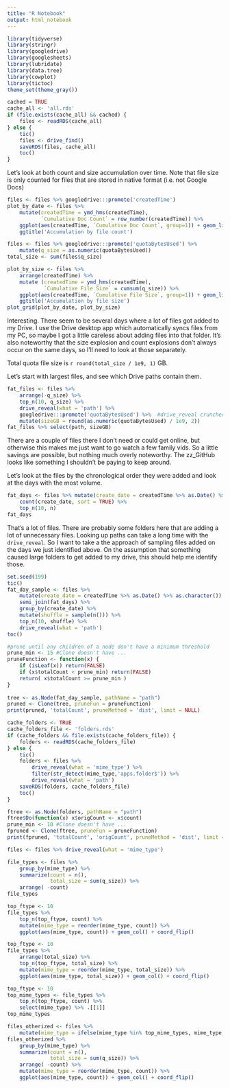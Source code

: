 ```yaml
---
title: "R Notebook"
output: html_notebook
---
```



```r
library(tidyverse)
library(stringr)
library(googledrive)
library(googlesheets)
library(lubridate)
library(data.tree)
library(cowplot)
library(tictoc)
theme_set(theme_gray())
```

```r
cached = TRUE
cache_all <- 'all.rds'
if (file.exists(cache_all) && cached) {
    files <- readRDS(cache_all)
} else {
    tic()
    files <- drive_find()
    saveRDS(files, cache_all)
    toc()
}
```

Let's look at both count and size accumulation over time. Note that file size is only counted for files that are stored in native format (i.e. not Google Docs)

```r
files <- files %>% googledrive:::promote('createdTime')
plot_by_date <- files %>% 
    mutate(createdTime = ymd_hms(createdTime),
           `Cumulative Doc Count` = row_number(createdTime)) %>% 
    ggplot(aes(createdTime, `Cumulative Doc Count`, group=1)) + geom_line() + geom_point() +
    ggtitle('Accumulation by file count')

files <- files %>% googledrive:::promote('quotaBytesUsed') %>% 
    mutate(q_size = as.numeric(quotaBytesUsed))
total_size <- sum(files$q_size)

plot_by_size <- files %>% 
    arrange(createdTime) %>%
    mutate (createdTime = ymd_hms(createdTime),
            `Cumulative File Size` = cumsum(q_size)) %>% 
    ggplot(aes(createdTime, `Cumulative File Size`, group=1)) + geom_line() + geom_point() +
    ggtitle('Accumulation by file size')
plot_grid(plot_by_date, plot_by_size)
```

Interesting. There seem to be several days where a lot of files got added to my Drive. I use the Drive desktop app which automatically syncs files from my PC, so maybe I got a little careless about adding files into that folder. It's also noteworthy that the size explosion and count explosions don't always occur on the same days, so I'll need to look at those separately.  

Total quota file size is `r round(total_size / 1e9, 1)` GB.

Let's start with largest files, and see which Drive paths contain them.

```r
fat_files <- files %>% 
    arrange(-q_size) %>%
    top_n(10, q_size) %>%
    drive_reveal(what = 'path') %>%
    googledrive:::promote('quotaBytesUsed') %>%  #drive_reveal crunched our dribble 
    mutate(sizeGB = round(as.numeric(quotaBytesUsed) / 1e9, 2))
fat_files %>% select(path, sizeGB)
```

There are a couple of files there I don't need or could get online, but otherwise this makes me just want to go watch a few family vids. So a little savings are possible, but nothing much overly noteworthy. The zz_GitHub looks like something I shouldn't be paying to keep around.

Let's look at the files by the chronological order they were added and look at the days with the most volume.

```r
fat_days <- files %>% mutate(create_date = createdTime %>% as.Date() %>% as.character()) %>%
    count(create_date, sort = TRUE) %>%
    top_n(10, n)
fat_days
```

That's a lot of files. There are probably some folders here that are adding a lot of unnecessary files. Looking up paths can take a long time with the `drive_reveal`. So I want to take a the approach of sampling files added on the days we just identified above. On the assumption that something caused large folders to get added to my drive, this should help me identify those.

```r
set.seed(199)
tic()
fat_day_sample <- files %>% 
    mutate(create_date = createdTime %>% as.Date() %>% as.character()) %>%
    semi_join(fat_days) %>%
    group_by(create_date) %>%
    mutate(shuffle = sample(n())) %>%
    top_n(10, shuffle) %>%
    drive_reveal(what = 'path')
toc()

#prune until any children of a node don't have a minimum threshold
prune_min <- 15 #Clone doesn't have ...
pruneFunction <- function(x) {
    if (isLeaf(x)) return(FALSE)
    if (x$totalCount < prune_min) return(FALSE)
    return( x$totalCount >= prune_min )
}
    
tree <- as.Node(fat_day_sample, pathName = "path")
pruned <- Clone(tree, pruneFun = pruneFunction)
print(pruned, 'totalCount', pruneMethod = 'dist', limit = NULL)
```

```r
cache_folders <- TRUE
cache_folders_file <- 'folders.rds'
if (cache_folders && file.exists(cache_folders_file)) {
    folders <- readRDS(cache_folders_file)
} else {
    tic()
    folders <- files %>% 
        drive_reveal(what = 'mime_type') %>% 
        filter(str_detect(mime_type,'apps.folder$')) %>%
        drive_reveal(what = 'path') 
    saveRDS(folders, cache_folders_file)
    toc()
}

```
```r
ftree <- as.Node(folders, pathName = "path")
ftree$Do(function(x) x$origCount <- x$count)
prune_min <- 10 #Clone doesn't have ...
fpruned <- Clone(ftree, pruneFun = pruneFunction)
print(fpruned, 'totalCount', 'origCount', pruneMethod = 'dist', limit = NULL)
```

```r
files <- files %>% drive_reveal(what = 'mime_type')
```
```r
file_types <- files %>%
    group_by(mime_type) %>%
    summarize(count = n(),
              total_size = sum(q_size)) %>%
    arrange( -count)
file_types
```

```r
top_ftype <- 10
file_types %>%
    top_n(top_ftype, count) %>%
    mutate(mime_type = reorder(mime_type, count)) %>%
    ggplot(aes(mime_type, count)) + geom_col() + coord_flip() 

```

```r
top_ftype <- 10
file_types %>%
    arrange(total_size) %>%
    top_n(top_ftype, total_size) %>%
    mutate(mime_type = reorder(mime_type, total_size)) %>%
    ggplot(aes(mime_type, total_size)) + geom_col() + coord_flip() 

```


```r
top_ftype <- 10
top_mime_types <- file_types %>%
    top_n(top_ftype, count) %>%
    select(mime_type) %>% .[[1]]
top_mime_types
```

```r
files_otherized <- files %>%
    mutate(mime_type = ifelse(mime_type %in% top_mime_types, mime_type, 'Other')) 
files_otherized %>%
    group_by(mime_type) %>%
    summarize(count = n(),
              total_size = sum(q_size)) %>%
    arrange( -count) %>%
    mutate(mime_type = reorder(mime_type, count)) %>%
    ggplot(aes(mime_type, count)) + geom_col() + coord_flip() 
```

```r

```


